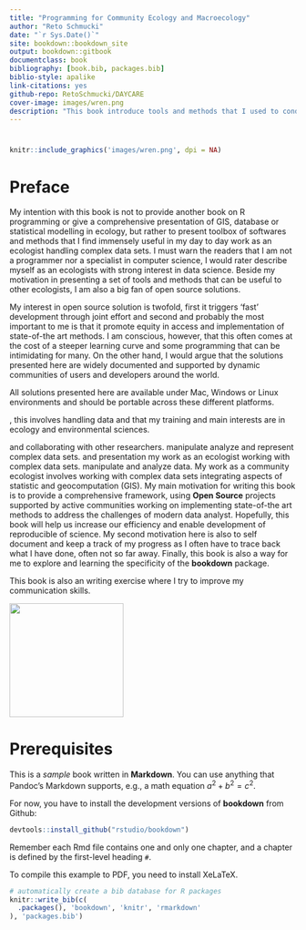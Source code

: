 --- 
title: "Programming for Community Ecology and Macroecology"
author: "Reto Schmucki"
date: "`r Sys.Date()`"
site: bookdown::bookdown_site
output: bookdown::gitbook
documentclass: book
bibliography: [book.bib, packages.bib]
biblio-style: apalike
link-citations: yes
github-repo: RetoSchmucki/DAYCARE
cover-image: images/wren.png
description: "This book introduce tools and methods that I used to conduct data analysis in community ecology and macroecology. The output format for this example is bookdown::gitbook."
---
# {-}

```{r fig.align='center', echo=FALSE, include=identical(knitr:::pandoc_to(), 'html'), fig.link='https://www.rspb.org.uk/birds-and-wildlife/bird-and-wildlife-guides/bird-a-z/w/wren/index.aspx'}
knitr::include_graphics('images/wren.png', dpi = NA)
```


# Preface {-}

My intention with this book is not to provide another book on R programming or give a comprehensive presentation of GIS, database or statistical modelling in ecology, but rather to present toolbox of softwares and methods that I find immensely useful in my day to day work as an ecologist handling complex data sets. I must warn the readers that I am not a programmer nor a specialist in computer science, I would rater describe myself as an ecologists with strong interest in data science. Beside my motivation in presenting a set of tools and methods that can be useful to other ecologists, I am also a big fan of open source solutions. 

My interest in open source solution is twofold, first it triggers 'fast' development through joint effort and second and probably the most important to me is that it promote equity in access and implementation of state-of-the art methods. I am conscious, however, that this often comes at the cost of a steeper learning curve and some programming that can be intimidating for many. On the other hand, I would argue that the solutions presented here are widely documented and supported by dynamic communities of users and developers around the world. 

All solutions presented here are available under Mac, Windows or Linux environments and should be portable across these different platforms.  






, this involves handling data  and that my training and main interests are in ecology and environmental sciences.  

 and collaborating with other researchers.  manipulate analyze and represent complex data sets.  and presentation my work as an ecologist working with complex data sets.  manipulate and analyze data. My work as a community ecologist involves working with complex data sets integrating aspects of statistic and geocomputation (GIS). My main motivation for writing this book is to provide a comprehensive framework, using **Open Source** projects supported by active communities working on implementing state-of-the art methods to address the challenges of modern data analyst. Hopefully, this book will help us increase our efficiency and enable development of reproducible of science. My second motivation here is also to self document and keep a track of my progress as I often have to trace back what I have done, often not so far away. Finally, this book is also a way for me to explore and learning the specificity of the **bookdown** package.

This book is also an writing exercise where I try to improve my communication skills.

<img src="images/CClogo.png" style="width: 200px;"/>

# Prerequisites

This is a _sample_ book written in **Markdown**. You can use anything that Pandoc's Markdown supports, e.g., a math equation $a^2 + b^2 = c^2$.

For now, you have to install the development versions of **bookdown** from Github:

```{r eval=FALSE}
devtools::install_github("rstudio/bookdown")
```

Remember each Rmd file contains one and only one chapter, and a chapter is defined by the first-level heading `#`.

To compile this example to PDF, you need to install XeLaTeX.

```{r include=FALSE}
# automatically create a bib database for R packages
knitr::write_bib(c(
  .packages(), 'bookdown', 'knitr', 'rmarkdown'
), 'packages.bib')
```
